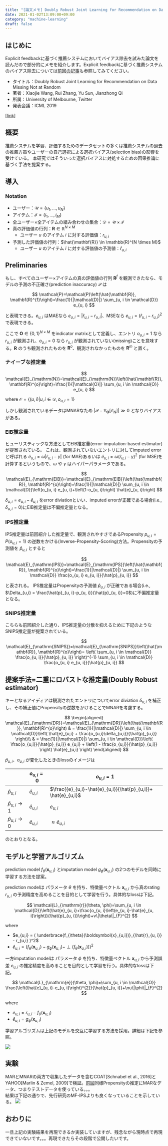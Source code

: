 ```yaml
---
title: "[論文メモ] Doubly Robust Joint Learning for Recommendation on Data Missing Not at Random"
date: 2021-01-02T13:09:00+09:00
category: "machine-learning"
draft: false
---
```


## はじめに
Explicit feedbackに基づく推薦システムにおいてバイアス除去を試みた論文を読んだので部分的にメモを紹介します。Explicit feedbackに基づく推薦システムのバイアス除去については[前回の記事](../../../2020/05/explicit-mf-ips/)も参照してみてください。

- タイトル：Doubly Robust Joint Learning for Recommendation on Data Missing Not at Random
- 著者：Xiaojie Wang, Rui Zhang, Yu Sun, Jianzhong Qi
- 所属：University of Melbourne, Twitter
- 発表会議：ICML 2019

[[link]](https://people.eng.unimelb.edu.au/zr/publications/ICML2019_Doubly%20Robust%20Joint%20Learning%20for%20Recommendation.pdf)

## 概要
推薦システムを学習、評価するためのデータセットの多くは推薦システムの過去の推薦方策やユーザーの自己選択による選択バイアス(selection bias)の影響を受けている。
本研究ではそういった選択バイアスに対処するための因果推論に基づく手法を提案する。

## 導入
### Notation
- ユーザー：$\mathcal{U}=\left\{u_{1}, \dots, u_{N}\right\}$
- アイテム：$\mathcal{I}=\left\{i_{1}, \dots, i_{M}\right\}$
- 全ユーザー×全アイテムの組み合わせの集合：$\mathcal{D}=\mathcal{U} \times \mathcal{I}$
- 真の評価値の行列：$\mathbf{R} \in \mathbb{R}^{N \times M}$
    - ユーザー $u$ のアイテム $i$ に対する評価値：$r_{u,i}$
- 予測した評価値の行列：$\hat{\mathbf{R}} \in \mathbb{R}^{N \times M}$
    - ユーザー $u$ のアイテム $i$ に対する評価値の予測値：$\hat{r}_{u, i}$


## Preliminaries
もし、すべてのユーザー×アイテムの真の評価値の行列 $\mathbf{R}^f$ を観測できたなら、モデルの予測の不正確さ(prediction inaccuracy) $\mathcal{P}$ は


$$
\mathcal{P}=\mathcal{P}\left(\hat{\mathbf{R}}, \mathbf{R}^{f}\right)=\frac{1}{|\mathcal{D}|} \sum_{u, i \in \mathcal{D}} e_{u, i}
$$

と表現できる。$e_{u,i}$ はMAEなら $e_{u, i}=\left|\hat{r}_{u, i}-r_{u, i}\right|$、MSEなら $e_{u, i}=\left(\hat{r}_{u, i}-r_{u, i}\right)^{2}$ で表現できる。

ここで $\mathbf{O} \in \{0,1\}^{N \times M}$ をindicator matrixとして定義し、エントリ $o_{u,i}=1$ なら $r_{u,i}$ が観測され、$o_{u,i}=0$ なら $r_{u,i}$ が観測されていない(missing)ことを意味する。$\mathbf{R}$ のうち観測されたものを $\mathbf{R}^o$、観測されなかったものを $\mathbf{R}^m$ と置く。


### ナイーブな推定量

$$
\mathcal{E}_{\mathrm{N}}=\mathcal{E}_{\mathrm{N}}\left(\hat{\mathbf{R}}, \mathbf{R}^{o}\right)=\frac{1}{|\mathcal{O}|} \sum_{u, i \in \mathcal{O}} e_{u, i}
$$

where $\mathcal{O}=\left\{(u, i) | u, i \in \mathcal{D}, o_{u, i}=1\right\}$

しかし観測されているデータはMNARなため $\left|\mathcal{P}-\mathbb{E}_{\mathbf{O}}\left[\mathcal{E}_{\mathrm{N}}\right]\right| \gg 0$ となりバイアスがある。


### EIB推定量

ヒューリスティックな方法としてEIB推定量(error-imputation-based estimator)が提案されている。
これは、観測されていないエントリに対してimputed errorと呼ばれる $\hat{e}_{u, i}=\omega\left|\hat{r}_{u, i}-\gamma\right|$ (for MAE)あるいは $\hat{e}_{u, i}=\omega\left(\hat{r}_{u, i}-\gamma\right)^{2}$ (for MSE)を計算するというもので、$\omega$ や $\gamma$ はハイパーパラメータである。

$$
\mathcal{E}_{\mathrm{EIB}}=\mathcal{E}_{\mathrm{EIB}}\left(\hat{\mathbf{R}}, \mathbf{R}^{o}\right)=\frac{1}{|\mathcal{D}|} \sum_{u, i \in \mathcal{D}}\left(o_{u, i} e_{u, i}+\left(1-o_{u, i}\right) \hat{e}_{u, i}\right)
$$


$\delta_{u,i} = e_{u,i} - \hat{e}_{u,i}$ をerror diviationといい、imputed errorが正確である場合(i.e., $\delta_{u,i} = 0$)にEIB推定量は不偏推定量となる。


### IPS推定量

IPS推定量は前回紹介した推定量で、観測されやすさであるPropensity $p_{u, i}=P\left(o_{u, i}=1\right)$ の逆数をかける(Inverse-Propensity-Scoring)方法。Propensityの予測値を $\hat{p}_{u, i}$ とすると

$$
\mathcal{E}_{\mathrm{IPS}}=\mathcal{E}_{\mathrm{IPS}}\left(\hat{\mathbf{R}}, \mathbf{R}^{o}\right)=\frac{1}{|\mathcal{D}|} \sum_{u, i \in \mathcal{D}} \frac{o_{u, i} e_{u, i}}{\hat{p}_{u, i}}
$$

と表される。
IPS推定量はPropensityの予測値 $\hat{p}_{u,i}$ が正確である場合(i.e., $\Delta_{u,i} = \frac{\hat{p}_{u, i}-p_{u, i}}{\hat{p}_{u, i}}=0$)に不偏推定量となる。


### SNIPS推定量
こちらも前回紹介した通り、IPS推定量の分散を抑えるために下記のようなSNIPS推定量が提案されている。


$$
\mathcal{E}_{\mathrm{SNIPS}}=\mathcal{E}_{\mathrm{SNIPS}}\left(\hat{\mathbf{R}}, \mathbf{R}^{o}\right)= \left( \sum_{u, i \in \mathcal{D}} \frac{o_{u, i}}{\hat{p}_{u, i}} \right)^{-1} \sum_{u, i \in \mathcal{D}} \frac{o_{u, i} e_{u, i}}{\hat{p}_{u, i}}
$$


## 提案手法=二重にロバストな推定量(Doubly Robust estimator)

キーとなるアイディアは観測されたエントリについてerror diviation $\delta_{u,i}$ を補正し、その補正値にPropensityの逆数をかけることでMNARを考慮する。

$$
\begin{aligned}
\mathcal{E}_{\mathrm{DR}}=\mathcal{E}_{\mathrm{DR}}\left(\hat{\mathbf{R}}, \mathbf{R}^{o}\right) & = \frac{1}{|\mathcal{D}|} \sum_{u, i \in \mathcal{D}}\left( \hat{e}_{u,i} + \frac{o_{u,i}\delta_{u,i}}{\hat{p}_{u,i}} \right)\\
& = \frac{1}{|\mathcal{D}|} \sum_{u, i \in \mathcal{D}}\left( \frac{o_{u,i}}{\hat{p}_{u,i}} e_{u,i} + \left(1 - \frac{o_{u,i}}{\hat{p}_{u,i}} \right) \hat{e}_{u,i} \right)
\end{aligned}
$$

$\hat{p}_{u,i}$、$o_{u,i}$ が変化したときのlossのイメージは

||$o_{u,i}=0$|$o_{u,i}=1$|
|---|---|---|
|$\hat{p}_{u,i}$|$\hat{e}_{u,i}$|$\frac{{e}_{u,i}-\hat{e}_{u,i}}{\hat{p}_{u,i}}+ \hat{e}_{u,i}$|
|$\hat{p}_{u,i} \rightarrow 1$|$\hat{e}_{u,i}$|${e}_{u,i}$|
|$\hat{p}_{u,i} \rightarrow 0$|$\hat{e}_{u,i}$|$\approx \hat{e}_{u,i}$|

のとおりとなる。


## モデルと学習アルゴリズム
prediction model $f_{\theta}(\boldsymbol{x}_{u,i})$ とimputation model $g_{\phi}(\boldsymbol{x}_{u,i})$ の2つのモデルを同時に学習する方法を提案。

prediction modelは パラメータ $\theta$ を持ち、特徴量ベクトル $\boldsymbol{x}_{u,i}$ から真のrating $r_{u,i}$ の予測精度を高めることを目的として学習を行う。具体的なlossは下記。

$$
\mathcal{L}_{\mathrm{r}}(\theta, \phi)=\sum_{u, i \in \mathcal{D}}\left(\hat{e}_{u, i}+\frac{o_{u, i}\left(e_{u, i}-\hat{e}_{u, i}\right)}{\hat{p}_{u, i}}\right)+v\|\theta\|_{F}^{2}
$$

where
- $e_{u,i} = ( \underbrace{f_{\theta}(\boldsymbol{x}_{u,i})}_{\hat{r}_{u, i}} - r_{u,i} )^2$
- $\hat{e}_{u,i} = (f_{\theta}(\boldsymbol{x}_{u,i})-\left.g_{\phi}\left(\boldsymbol{x}_{u, i}\right)-\perp\left(f_{\theta}\left(\boldsymbol{x}_{u, i}\right)\right)\right)^{2}$

一方imputation modelは パラメータ $\phi$ を持ち、特徴量ベクトル $\boldsymbol{x}_{u,i}$ から予測誤差 $e_{u,i}$ の推定精度を高めることを目的として学習を行う。具体的なlossは下記。

$$
\mathcal{L}_{\mathrm{e}}(\theta, \phi)=\sum_{u, i \in \mathcal{O}} \frac{\left(\hat{e}_{u, i}-e_{u, i}\right)^{2}}{\hat{p}_{u, i}}+\nu\|\phi\|_{F}^{2}
$$

where 
- $e_{u,i} = r_{u,i} - f_{\theta}(\boldsymbol{x}_{u,i})$
- $\hat{e}_{u,i} = g_{\phi}(\boldsymbol{x}_{u,i})$

学習アルゴリズムは上記のモデルを交互に学習する方法を採用。詳細は下記を参照。

![](../../images/implicit-mf-dr/joint-learning-algorithm.png)

## 実験
MARとMNARの両方で収集したデータを含むCOAT[Schnabel et al., 2016]とYAHOO[Marlin & Zemel, 2009]で検証。[前回](../../../2020/05/explicit-mf-ips/#ナイーブベイズを用いたpropensityの推定)同様Propensityの推定にMARなデータ、つまりテストデータを使っている。。。  
結果は下記の通りで、先行研究のMF-IPSよりも良くなっていることを示している。
![](../../images/implicit-mf-dr/table2.png)

## おわりに
一旦上記の実験結果を再現できるか実装していますが、残念ながら現時点で再現できていないです。。。再現できたらその段階で公開したいです。